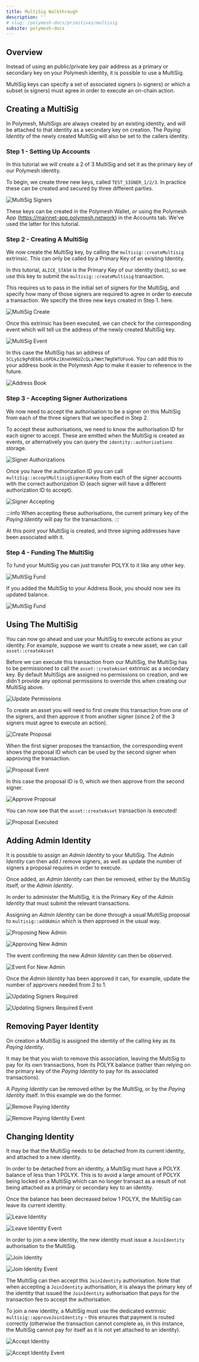 ```yaml
---
title: MultiSig Walkthrough
description: ''
# slug: /polymesh-docs/primitives/multisig
subsite: polymesh-docs
---
```


## Overview

Instead of using an public/private key pair address as a primary or secondary key on your Polymesh identity, it is possible to use a MultiSig.

MultiSig keys can specify a set of associated signers (`n` signers) or which a subset (`m` signers) must agree in order to execute an on-chain action.

## Creating a MultiSig

In Polymesh, MultiSigs are always created by an existing identity, and will be attached to that identity as a secondary key on creation. The *Paying Identity* of the newly created MultiSig will also be set to the callers identity.

### Step 1 - Setting Up Accounts

In this tutorial we will create a 2 of 3 MultiSig and set it as the primary key of our Polymesh identity.

To begin, we create three new keys, called `TEST_SIGNER_1/2/3`. In practice these can be created and secured by three different parties.

![MultiSig Signers](../images/multisig/1-test_signers.png)

These keys can be created in the Polymesh Wallet, or using the Polymesh App (https://mainnet-app.polymesh.network) in the Accounts tab. We've used the latter for this tutorial.

### Step 2 - Creating A MultiSig

We now create the MultiSig key, by calling the `multisig::createMultisig` extrinsic. This can only be called by a Primary Key of an existing Identity.

In this tutorial, `ALICE_STASH` is the Primary Key of our identity (`0x01`), so we use this key to submit the `multisig::createMultisig` transaction.

This requires us to pass in the initial set of signers for the MultiSig, and specify how many of those signers are required to agree in order to execute a transaction. We specify the three new keys created in Step 1. here.

![MultiSig Create](../images/multisig/2-create_multisig.png)

Once this extrinsic has been executed, we can check for the corresponding event which will tell us the address of the newly created MultiSig key.

![MultiSig Event](../images/multisig/3-create_multisig_event.png)

In this case the MultiSig has an address of `5CLybi9gPdE68Ls6PDkz1KnmVH6UZcQLa7Wmt7WgEWTUFoo6`. You can add this to your address book in the Polymesh App to make it easier to reference in the future.

![Address Book](../images/multisig/3a-address_book.png)

### Step 3 - Accepting Signer Authorizations

We now need to accept the authorisation to be a signer on this MultiSig from each of the three signers that we specified in Step 2.

To accept these authorisations, we need to know the authorisation ID for each signer to accept. These are emitted when the MultiSig is created as events, or alternatively you can query the `identity::authorizations` storage.

![Signer Authorizations](../images/multisig/8-accept_multisig_signer_event.png)

Once you have the authorization ID you can call `multiSig::acceptMultisigSignerAsKey` from each of the signer accounts with the correct authorization ID (each signer will have a different authorization ID to accept).

![Signer Accepting](../images/multisig/9-accept_multisig.png)

:::info
When accepting these authorisations, the current primary key of the *Paying Identity* will pay for the transactions.
:::

At this point your MultiSig is created, and three signing addresses have been associated with it.

### Step 4 - Funding The MultiSig

To fund your MultiSig you can just transfer POLYX to it like any other key.

![MultiSig Fund](../images/multisig/6-fund_multisig.png)

If you added the MultiSig to your Address Book, you should now see its updated balance.

![MultiSig Fund](../images/multisig/7-multisig_funded.png)

## Using The MultiSig

You can now go ahead and use your MultiSig to execute actions as your identity. For example, suppose we want to create a new asset, we can call `asset::createAsset`

Before we can execute this transaction from our MultiSig, the MultiSig has to be permissioned to call the `asset::createAsset` extrinsic as a secondary key. By default MultiSigs are assigned no permissions on creation, and we didn't provide any optional permissions to override this when creating our MultiSig above.

![Update Permissions](../images/multisig/12-add_permissions.png)

To create an asset you will need to first create this transaction from one of the signers, and then approve it from another signer (since 2 of the 3 signers must agree to execute an action).

![Create Proposal](../images/multisig/13-create_proposal.png)

When the first signer proposes the transaction, the corresponding event shows the proposal ID which can be used by the second signer when approving the transaction.

![Proposal Event](../images/multisig/14-proposal_event.png)

In this case the proposal ID is 0, which we then approve from the second signer.

![Approve Proposal](../images/multisig/15-approve_proposal.png)

You can now see that the `asset::createAsset` transaction is executed!

![Proposal Executed](../images/multisig/16-proposal_executed.png)

## Adding Admin Identity

It is possible to assign an *Admin Identity* to your MultiSig. The *Admin Identity* can then add / remove signers, as well as update the number of signers a proposal requires in order to execute.

Once added, an *Admin Identity* can then be removed, either by the MultiSig itself, or the *Admin Identity*.

In order to administer the MultiSig, it is the Primary Key of the *Admin Identity* that must submit the relevant transactions.

Assigning an *Admin Identity* can be done through a usual MultiSig proposal to `multisig::addAdmin` which is then approved in the usual way.

![Proposing New Admin](../images/multisig/17-add_admin.png)

![Approving New Admin](../images/multisig/18-approve_admin.png)

The event confirming the new *Admin Identity* can then be observed.

![Event For New Admin](../images/multisig/19-admin_event.png)

Once the *Admin Identity* has been approved it can, for example, update the number of approvers needed from 2 to 1.

![Updating Signers Required](../images/multisig/20-change_signers.png)

![Updating Signers Required Event](../images/multisig/21-signers_event.png)

## Removing Payer Identity

On creation a MultiSig is assigned the identity of the calling key as its *Paying Identity*.

It may be that you wish to remove this association, leaving the MultiSig to pay for its own transactions, from its POLYX balance (rather than relying on the primary key of the *Paying Identity* to pay for its associated transactions).

A *Paying Identity* can be removed either by the MultiSig, or by the *Paying Identity* itself. In this example we do the former.

![Remove Paying Identity](../images/multisig/22-remove_payer.png)

![Remove Paying Identity Event](../images/multisig/23-remove_payer_event.png)

## Changing Identity

It may be that the MultiSig needs to be detached from its current identity, and attached to a new identity.

In order to be detached from an identity, a MultiSig must have a POLYX balance of less than 1 POLYX. This is to avoid a large amount of POLYX being locked on a MultiSig which can no longer transact as a result of not being attached as a primary or secondary key to an identity.

Once the balance has been decreased below 1 POLYX, the MultiSig can leave its current identity.

![Leave Identity](../images/multisig/24-leave_identity.png)

![Leave Identity Event](../images/multisig/25-leave_identity_event.png)

In order to join a new identity, the new identity must issue a `JoinIdentity` authorisation to the MultiSig.

![Join Identity](../images/multisig/26-join_identity.png)

![Join Identity Event](../images/multisig/27-join_identity_event.png)

The MultiSig can then accept this `JoinIdentity` authorisation. Note that when accepting a `JoinIdentity` authorisation, it is always the primary key of the identity that issued the `JoinIdentity` authorisation that pays for the transaction fee to accept the authorisation.

To join a new identity, a MultiSig must use the dedicated extrinsic `multisig::approveJoinIdentity` - this ensures that payment is routed correctly (otherwise the transaction cannot complete as, in this instance, the MultiSig cannot pay for itself as it is not yet attached to an identity).

![Accept Identity](../images/multisig/28-join_identity.png)

![Accept Identity Event](../images/multisig/29-join_identity_event.png)
